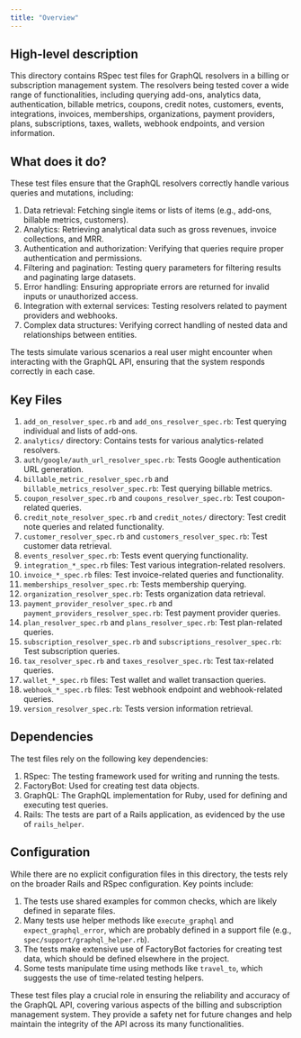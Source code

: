 ```yaml
---
title: "Overview"
---
```


## High-level description
This directory contains RSpec test files for GraphQL resolvers in a billing or subscription management system. The resolvers being tested cover a wide range of functionalities, including querying add-ons, analytics data, authentication, billable metrics, coupons, credit notes, customers, events, integrations, invoices, memberships, organizations, payment providers, plans, subscriptions, taxes, wallets, webhook endpoints, and version information.

## What does it do?
These test files ensure that the GraphQL resolvers correctly handle various queries and mutations, including:

1. Data retrieval: Fetching single items or lists of items (e.g., add-ons, billable metrics, customers).
2. Analytics: Retrieving analytical data such as gross revenues, invoice collections, and MRR.
3. Authentication and authorization: Verifying that queries require proper authentication and permissions.
4. Filtering and pagination: Testing query parameters for filtering results and paginating large datasets.
5. Error handling: Ensuring appropriate errors are returned for invalid inputs or unauthorized access.
6. Integration with external services: Testing resolvers related to payment providers and webhooks.
7. Complex data structures: Verifying correct handling of nested data and relationships between entities.

The tests simulate various scenarios a real user might encounter when interacting with the GraphQL API, ensuring that the system responds correctly in each case.

## Key Files
1. `add_on_resolver_spec.rb` and `add_ons_resolver_spec.rb`: Test querying individual and lists of add-ons.
2. `analytics/` directory: Contains tests for various analytics-related resolvers.
3. `auth/google/auth_url_resolver_spec.rb`: Tests Google authentication URL generation.
4. `billable_metric_resolver_spec.rb` and `billable_metrics_resolver_spec.rb`: Test querying billable metrics.
5. `coupon_resolver_spec.rb` and `coupons_resolver_spec.rb`: Test coupon-related queries.
6. `credit_note_resolver_spec.rb` and `credit_notes/` directory: Test credit note queries and related functionality.
7. `customer_resolver_spec.rb` and `customers_resolver_spec.rb`: Test customer data retrieval.
8. `events_resolver_spec.rb`: Tests event querying functionality.
9. `integration_*_spec.rb` files: Test various integration-related resolvers.
10. `invoice_*_spec.rb` files: Test invoice-related queries and functionality.
11. `memberships_resolver_spec.rb`: Tests membership querying.
12. `organization_resolver_spec.rb`: Tests organization data retrieval.
13. `payment_provider_resolver_spec.rb` and `payment_providers_resolver_spec.rb`: Test payment provider queries.
14. `plan_resolver_spec.rb` and `plans_resolver_spec.rb`: Test plan-related queries.
15. `subscription_resolver_spec.rb` and `subscriptions_resolver_spec.rb`: Test subscription queries.
16. `tax_resolver_spec.rb` and `taxes_resolver_spec.rb`: Test tax-related queries.
17. `wallet_*_spec.rb` files: Test wallet and wallet transaction queries.
18. `webhook_*_spec.rb` files: Test webhook endpoint and webhook-related queries.
19. `version_resolver_spec.rb`: Tests version information retrieval.

## Dependencies
The test files rely on the following key dependencies:

1. RSpec: The testing framework used for writing and running the tests.
2. FactoryBot: Used for creating test data objects.
3. GraphQL: The GraphQL implementation for Ruby, used for defining and executing test queries.
4. Rails: The tests are part of a Rails application, as evidenced by the use of `rails_helper`.

## Configuration
While there are no explicit configuration files in this directory, the tests rely on the broader Rails and RSpec configuration. Key points include:

1. The tests use shared examples for common checks, which are likely defined in separate files.
2. Many tests use helper methods like `execute_graphql` and `expect_graphql_error`, which are probably defined in a support file (e.g., `spec/support/graphql_helper.rb`).
3. The tests make extensive use of FactoryBot factories for creating test data, which should be defined elsewhere in the project.
4. Some tests manipulate time using methods like `travel_to`, which suggests the use of time-related testing helpers.

These test files play a crucial role in ensuring the reliability and accuracy of the GraphQL API, covering various aspects of the billing and subscription management system. They provide a safety net for future changes and help maintain the integrity of the API across its many functionalities.